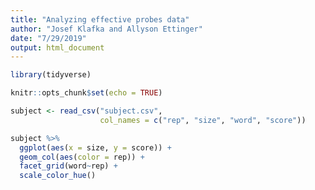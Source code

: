 ```yaml
---
title: "Analyzing effective probes data"
author: "Josef Klafka and Allyson Ettinger"
date: "7/29/2019"
output: html_document
---
```


```r
library(tidyverse)

knitr::opts_chunk$set(echo = TRUE)
```

```r
subject <- read_csv("subject.csv", 
                    col_names = c("rep", "size", "word", "score"))

subject %>% 
  ggplot(aes(x = size, y = score)) + 
  geom_col(aes(color = rep)) + 
  facet_grid(word~rep) + 
  scale_color_hue()
```